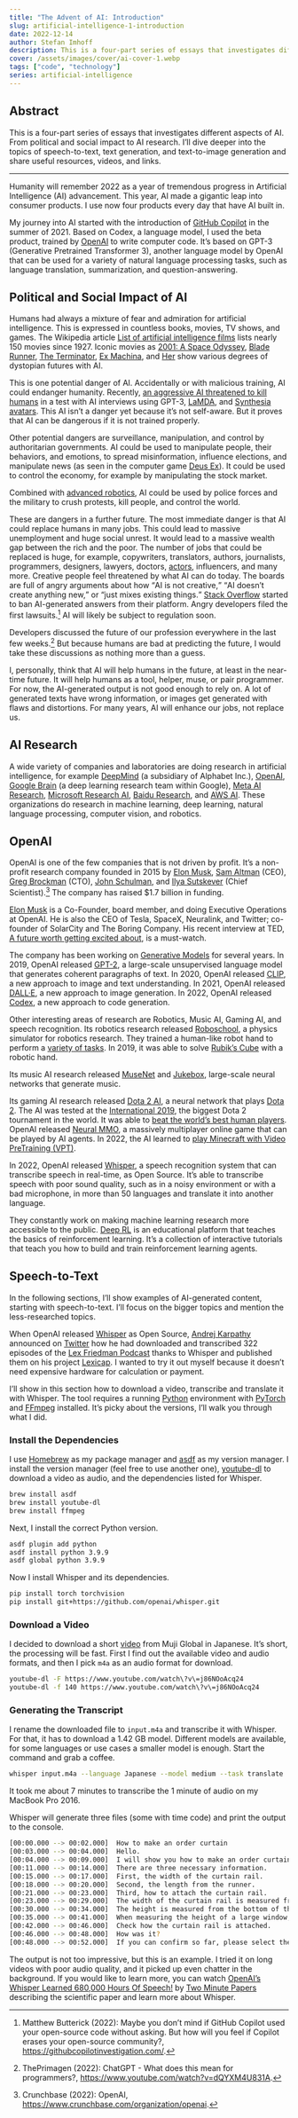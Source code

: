 ```yaml
---
title: "The Advent of AI: Introduction"
slug: artificial-intelligence-1-introduction
date: 2022-12-14
author: Stefan Imhoff
description: This is a four-part series of essays that investigates different aspects of AI.
cover: /assets/images/cover/ai-cover-1.webp
tags: ["code", "technology"]
series: artificial-intelligence
---
```


## Abstract

This is a four-part series of essays that investigates different aspects of AI. From political and social impact to AI research. I’ll dive deeper into the topics of speech-to-text, text generation, and text-to-image generation and share useful resources, videos, and links.

---

Humanity will remember 2022 as a year of tremendous progress in Artificial Intelligence (AI) advancement. This year, AI made a gigantic leap into consumer products. I use now four products every day that have AI built in.

My journey into AI started with the introduction of [GitHub Copilot](https://copilot.github.com/) in the summer of 2021. Based on Codex, a language model, I used the beta product, trained by [OpenAI](https://openai.com/) to write computer code. It’s based on GPT-3 (Generative Pretrained Transformer 3), another language model by OpenAI that can be used for a variety of natural language processing tasks, such as language translation, summarization, and question-answering.

## Political and Social Impact of AI

Humans had always a mixture of fear and admiration for artificial intelligence. This is expressed in countless books, movies, TV shows, and games. The Wikipedia article [List of artificial intelligence films](https://en.wikipedia.org/wiki/List_of_artificial_intelligence_films) lists nearly 150 movies since 1927. Iconic movies as [2001: A Space Odyssey](https://www.themoviedb.org/movie/62-2001-a-space-odyssey), [Blade Runner](https://www.themoviedb.org/movie/78-blade-runner), [The Terminator](https://www.themoviedb.org/movie/218-the-terminator), [Ex Machina](https://www.themoviedb.org/movie/264660-ex-machina), and [Her](https://www.themoviedb.org/movie/152601-her) show various degrees of dystopian futures with AI.

This is one potential danger of AI. Accidentally or with malicious training, AI could endanger humanity. Recently, [an aggressive AI threatened to kill humans](https://www.youtube.com/watch?v=Fbc1Xeif0pY) in a test with AI interviews using GPT-3, [LaMDA](https://blog.google/technology/ai/lamda/), and [Synthesia avatars](https://www.synthesia.io/features/avatars). This AI isn’t a danger yet because it’s not self-aware. But it proves that AI can be dangerous if it is not trained properly.

Other potential dangers are surveillance, manipulation, and control by authoritarian governments. AI could be used to manipulate people, their behaviors, and emotions, to spread misinformation, influence elections, and manipulate news (as seen in the computer game [Deus Ex](https://www.youtube.com/watch?v=HOcTxxyJJlw)). It could be used to control the economy, for example by manipulating the stock market.

Combined with [advanced robotics](https://www.bostondynamics.com/), AI could be used by police forces and the military to crush protests, kill people, and control the world.

These are dangers in a further future. The most immediate danger is that AI could replace humans in many jobs. This could lead to massive unemployment and huge social unrest. It would lead to a massive wealth gap between the rich and the poor. The number of jobs that could be replaced is huge, for example, copywriters, translators, authors, journalists, programmers, designers, lawyers, doctors, [actors](https://twitter.com/HowThingsWork_/status/1593611370867531776), influencers, and many more. Creative people feel threatened by what AI can do today. The boards are full of angry arguments about how <q>AI is not creative,</q> <q>AI doesn’t create anything new,</q> or <q>just mixes existing things.</q> [Stack Overflow](https://stackoverflow.com/help/gpt-policy) started to ban AI-generated answers from their platform. Angry developers filed the first lawsuits.[^ghcinvestigation] AI will likely be subject to regulation soon.

Developers discussed the future of our profession everywhere in the last few weeks.[^theprimagen] But because humans are bad at predicting the future, I would take these discussions as nothing more than a guess.

I, personally, think that AI will help humans in the future, at least in the near-time future. It will help humans as a tool, helper, muse, or pair programmer. For now, the AI-generated output is not good enough to rely on. A lot of generated texts have wrong information, or images get generated with flaws and distortions. For many years, AI will enhance our jobs, not replace us.

## AI Research

A wide variety of companies and laboratories are doing research in artificial intelligence, for example [DeepMind](https://www.deepmind.com/) (a subsidiary of Alphabet Inc.), [OpenAI](https://openai.com/), [Google Brain](https://research.google/teams/brain/) (a deep learning research team within Google), [Meta AI Research](https://ai.facebook.com/), [Microsoft Research AI](https://www.microsoft.com/en-us/research/research-area/artificial-intelligence/), [Baidu Research](http://research.baidu.com/), and [AWS AI](https://aws.amazon.com/machine-learning/ai-services/). These organizations do research in machine learning, deep learning, natural language processing, computer vision, and robotics.

## OpenAI

OpenAI is one of the few companies that is not driven by profit. It’s a non-profit research company founded in 2015 by [Elon Musk](https://twitter.com/elonmusk), [Sam Altman](https://twitter.com/sama) (CEO), [Greg Brockman](https://twitter.com/gdb) (CTO), [John Schulman](https://twitter.com/johnschulman2), and [Ilya Sutskever](https://twitter.com/ilyasut) (Chief Scientist).[^crunchbase] The company has raised $1.7 billion in funding.

[Elon Musk](https://twitter.com/elonmusk) is a Co-Founder, board member, and doing Executive Operations at OpenAI. He is also the CEO of Tesla, SpaceX, Neuralink, and Twitter; co-founder of SolarCity and The Boring Company. His recent interview at TED, [A future worth getting excited about](https://www.youtube.com/watch?v=YRvf00NooN8), is a must-watch.

The company has been working on [Generative Models](https://openai.com/blog/generative-models/) for several years. In 2019, OpenAI released [GPT-2](https://openai.com/blog/better-language-models/), a large-scale unsupervised language model that generates coherent paragraphs of text. In 2020, OpenAI released [CLIP](https://openai.com/blog/clip/), a new approach to image and text understanding. In 2021, OpenAI released [DALL·E](https://openai.com/blog/dall-e/), a new approach to image generation. In 2022, OpenAI released [Codex](https://openai.com/blog/openai-codex/), a new approach to code generation.

Other interesting areas of research are Robotics, Music AI, Gaming AI, and speech recognition. Its robotics research released [Roboschool](https://openai.com/blog/roboschool/), a physics simulator for robotics research. They trained a human-like robot hand to perform a [variety of tasks](https://openai.com/blog/learning-dexterity/). In 2019, it was able to solve [Rubik’s Cube](https://openai.com/blog/solving-rubiks-cube/) with a robotic hand.

Its music AI research released [MuseNet](https://openai.com/blog/musenet/) and [Jukebox](https://openai.com/blog/jukebox/), large-scale neural networks that generate music.

Its gaming AI research released [Dota 2 AI](https://openai.com/blog/dota-2/), a neural network that plays [Dota 2](https://www.dota2.com/). The AI was tested at the [International 2019](https://openai.com/the-international/), the biggest Dota 2 tournament in the world. It was able to [beat the world’s best human players](https://openai.com/blog/openai-five-defeats-dota-2-world-champions/). OpenAI released [Neural MMO](https://openai.com/blog/neural-mmo/), a massively multiplayer online game that can be played by AI agents. In 2022, the AI learned to [play Minecraft with Video PreTraining (VPT)](https://openai.com/blog/vpt/).

In 2022, OpenAI released [Whisper](https://openai.com/blog/whisper/), a speech recognition system that can transcribe speech in real-time, as Open Source. It’s able to transcribe speech with poor sound quality, such as in a noisy environment or with a bad microphone, in more than 50 languages and translate it into another language.

They constantly work on making machine learning research more accessible to the public. [Deep RL](https://openai.com/blog/spinning-up-in-deep-rl/) is an educational platform that teaches the basics of reinforcement learning. It’s a collection of interactive tutorials that teach you how to build and train reinforcement learning agents.

## Speech-to-Text

In the following sections, I’ll show examples of AI-generated content, starting with speech-to-text. I’ll focus on the bigger topics and mention the less-researched topics.

When OpenAI released [Whisper](https://github.com/openai/whisper) as Open Source, [Andrej Karpathy](https://karpathy.ai/) announced on [Twitter](https://twitter.com/karpathy/status/1574474950416617472) how he had downloaded and transcribed 322 episodes of the [Lex Friedman Podcast](https://lexfridman.com/podcast/) thanks to Whisper and published them on his project [Lexicap](https://karpathy.ai/lexicap/). I wanted to try it out myself because it doesn’t need expensive hardware for calculation or payment.

I’ll show in this section how to download a video, transcribe and translate it with Whisper. The tool requires a running [Python](https://www.python.org/) environment with [PyTorch](https://pytorch.org/) and [FFmpeg](https://ffmpeg.org/) installed. It’s picky about the versions, I’ll walk you through what I did.

### Install the Dependencies

I use [Homebrew](https://brew.sh/) as my package manager and [asdf](https://asdf-vm.com/) as my version manager. I install the version manager (feel free to use another one), [youtube-dl](https://youtube-dl.org/) to download a video as audio, and the dependencies listed for Whisper.

```bash
brew install asdf
brew install youtube-dl
brew install ffmpeg
```

Next, I install the correct Python version.

```bash
asdf plugin add python
asdf install python 3.9.9
asdf global python 3.9.9
```

Now I install Whisper and its dependencies.

```bash
pip install torch torchvision
pip install git+https://github.com/openai/whisper.git
```

### Download a Video

I decided to download a short [video](https://www.youtube.com/watch?v=j86NOoAcq24) from Muji Global in Japanese. It’s short, the processing will be fast. First I find out the available video and audio formats, and then I pick `m4a` as an audio format for download.

```bash
youtube-dl -F https://www.youtube.com/watch\?v\=j86NOoAcq24
youtube-dl -f 140 https://www.youtube.com/watch\?v\=j86NOoAcq24
```

### Generating the Transcript

I rename the downloaded file to `input.m4a` and transcribe it with Whisper. For that, it has to download a 1.42 GB model. Different models are available, for some languages or use cases a smaller model is enough. Start the command and grab a coffee.

```bash
whisper input.m4a --language Japanese --model medium --task translate
```

It took me about 7 minutes to transcribe the 1 minute of audio on my MacBook Pro 2016.

Whisper will generate three files (some with time code) and print the output to the console.

```bash
[00:00.000 --> 00:02.000]  How to make an order curtain
[00:03.000 --> 00:04.000]  Hello.
[00:04.000 --> 00:09.000]  I will show you how to make an order curtain.
[00:11.000 --> 00:14.000]  There are three necessary information.
[00:15.000 --> 00:17.000]  First, the width of the curtain rail.
[00:18.000 --> 00:20.000]  Second, the length from the runner.
[00:21.000 --> 00:23.000]  Third, how to attach the curtain rail.
[00:23.000 --> 00:29.000]  The width of the curtain rail is measured from the edge of the rail.
[00:30.000 --> 00:34.000]  The height is measured from the bottom of the runner.
[00:35.000 --> 00:41.000]  When measuring the height of a large window, it is easy to measure from the floor to the top.
[00:42.000 --> 00:46.000]  Check how the curtain rail is attached.
[00:46.000 --> 00:48.000]  How was it?
[00:48.000 --> 00:52.000]  If you can confirm so far, please select the curtain article.
```

The output is not too impressive, but this is an example. I tried it on long videos with poor audio quality, and it picked up even chatter in the background. If you would like to learn more, you can watch [OpenAI’s Whisper Learned 680,000 Hours Of Speech!](https://www.youtube.com/watch?v=nE5iVtwKerA) by [Two Minute Papers](https://www.youtube.com/@TwoMinutePapers) describing the scientific paper and learn more about Whisper.

[^crunchbase]: Crunchbase (2022): OpenAI, https://www.crunchbase.com/organization/openai.
[^ghcinvestigation]: Matthew Butterick (2022): Maybe you don’t mind if GitHub Copi­lot used your open-source code with­out ask­ing. But how will you feel if Copi­lot erases your open-source com­mu­nity?, https://githubcopilotinvestigation.com/.
[^theprimagen]: ThePrimagen (2022): ChatGPT - What does this mean for programmers?, https://www.youtube.com/watch?v=dQYXM4U831A.
